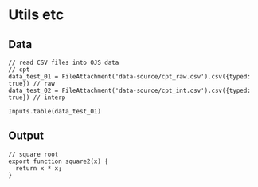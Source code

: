 # Utils etc

## Data

```{ojs}
// read CSV files into OJS data
// cpt
data_test_01 = FileAttachment('data-source/cpt_raw.csv').csv({typed: true}) // raw
data_test_02 = FileAttachment('data-source/cpt_int.csv').csv({typed: true}) // interp
```

```{ojs}
Inputs.table(data_test_01)
```

## Output

```{ojs}
// square root
export function square2(x) {
  return x * x;
}
```
